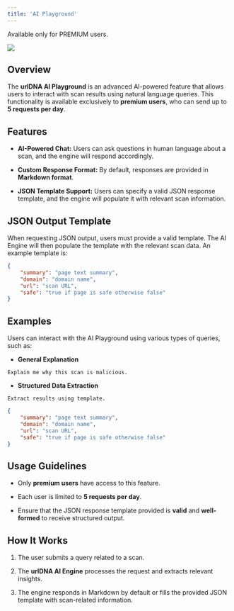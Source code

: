 ```yaml
---
title: 'AI Playground'
---
```


<Warning>Available only for PREMIUM users.</Warning>

![](/images/use-cases/chat.png)

## Overview

The **urlDNA AI Playground** is an advanced AI-powered feature that allows users to interact with scan results using natural language queries. This functionality is available exclusively to **premium users**, who can send up to **5 requests per day**.

## Features

* **AI-Powered Chat:** Users can ask questions in human language about a scan, and the engine will respond accordingly.

* **Custom Response Format:** By default, responses are provided in **Markdown format**.

* **JSON Template Support:** Users can specify a valid JSON response template, and the engine will populate it with relevant scan information.

## JSON Output Template

When requesting JSON output, users must provide a valid template. The AI Engine will then populate the template with the relevant scan data. An example template is:

```json
{
    "summary": "page text summary",
    "domain": "domain name",
    "url": "scan URL",
    "safe": "true if page is safe otherwise false"
}
```

## Examples

Users can interact with the AI Playground using various types of queries, such as:

* **General Explanation**

```plaintext
Explain me why this scan is malicious.
```

* **Structured Data Extraction**

```plaintext
Extract results using template.
```

```json
{
    "summary": "page text summary",
    "domain": "domain name",
    "url": "scan URL",
    "safe": "true if page is safe otherwise false"
}
```

## Usage Guidelines

* Only **premium users** have access to this feature.

* Each user is limited to **5 requests per day**.

* Ensure that the JSON response template provided is **valid** and **well-formed** to receive structured output.

## How It Works

1. The user submits a query related to a scan.

2. The **urlDNA AI Engine** processes the request and extracts relevant insights.

3. The engine responds in Markdown by default or fills the provided JSON template with scan-related information.